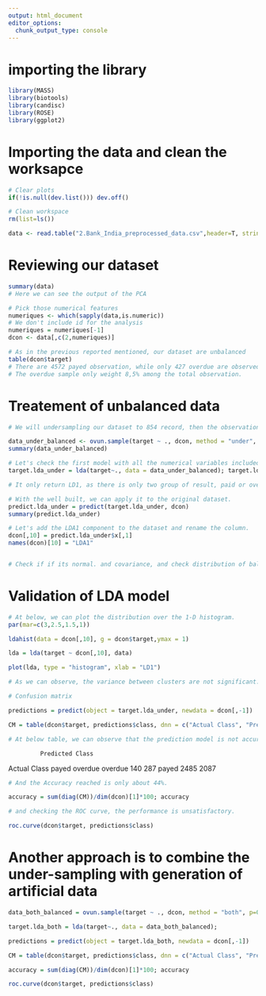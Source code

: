 ```yaml
---
output: html_document
editor_options: 
  chunk_output_type: console
---
```

# importing the library

```r
library(MASS)
library(biotools)
library(candisc)
library(ROSE)
library(ggplot2)

```


# Importing the data and clean the worksapce

```r
# Clear plots
if(!is.null(dev.list())) dev.off()

# Clean workspace
rm(list=ls())

data <- read.table("2.Bank_India_preprocessed_data.csv",header=T, stringsAsFactors=TRUE, sep=",")

```

# Reviewing our dataset

```r
summary(data)
# Here we can see the output of the PCA 

# Pick those numerical features
numeriques <- which(sapply(data,is.numeric))
# We don't include id for the analysis
numeriques = numeriques[-1]
dcon <- data[,c(2,numeriques)]

# As in the previous reported mentioned, our dataset are unbalanced
table(dcon$target)
# There are 4572 payed observation, while only 427 overdue are observed.
# The overdue sample only weight 8,5% among the total observation.
```

# Treatement of unbalanced data

```r
# We will undersampling our dataset to 854 record, then the observation will be equivalent

data_under_balanced <- ovun.sample(target ~ ., dcon, method = "under", N = 854, seed = 1)$data
summary(data_under_balanced)

```


```r
# Let's check the first model with all the numerical variables included.
target.lda_under = lda(target~., data = data_under_balanced); target.lda_under

# It only return LD1, as there is only two group of result, paid or overdue.
```


```r
# With the well built, we can apply it to the original dataset.
predict.lda_under = predict(target.lda_under, dcon)
summary(predict.lda_under)

# Let's add the LDA1 component to the dataset and rename the column.
dcon[,10] = predict.lda_under$x[,1]
names(dcon)[10] = "LDA1"


# Check if if its normal. and covariance, and check distribution of balance and unbalance data.
```

# Validation of LDA model

```r
# At below, we can plot the distribution over the 1-D histogram.
par(mar=c(3,2.5,1.5,1))

ldahist(data = dcon[,10], g = dcon$target,ymax = 1)

lda = lda(target ~ dcon[,10], data)

plot(lda, type = "histogram", xlab = "LD1")

# As we can observe, the variance between clusters are not significant.
```


```r
# Confusion matrix

predictions = predict(object = target.lda_under, newdata = dcon[,-1])

CM = table(dcon$target, predictions$class, dnn = c("Actual Class", "Predicted Class")); CM

# At below table, we can observe that the prediction model is not accurate to classify the record.
```

             Predicted Class
Actual Class payed overdue
     overdue   140     287
     payed    2485    2087

```r
# And the Accuracy reached is only about 44%.

accuracy = sum(diag(CM))/dim(dcon)[1]*100; accuracy

# and checking the ROC curve, the performance is unsatisfactory.

roc.curve(dcon$target, predictions$class)
```


# Another approach is to combine the under-sampling with generation of artificial data

```r

data_both_balanced = ovun.sample(target ~ ., dcon, method = "both", p=0.5, N = 2000, seed = 1)$data

target.lda_both = lda(target~., data = data_both_balanced);

predictions = predict(object = target.lda_both, newdata = dcon[,-1])

CM = table(dcon$target, predictions$class, dnn = c("Actual Class", "Predicted Class")); CM

accuracy = sum(diag(CM))/dim(dcon)[1]*100; accuracy

roc.curve(dcon$target, predictions$class)

```


